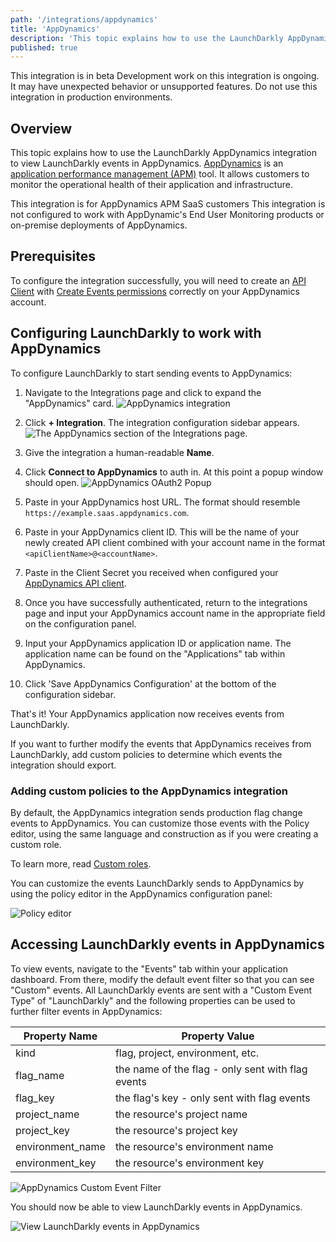 ```yaml
---
path: '/integrations/appdynamics'
title: 'AppDynamics'
description: 'This topic explains how to use the LaunchDarkly AppDynamics integration. AppDynamics is an application performance management (APM) tool that allows engineers to monitor key measures of application and infrastructure health.'
published: true
---
```


<Callout intent="info">
  <CalloutTitle>This integration is in beta</CalloutTitle> <CalloutDescription>
    Development work on this integration is ongoing. It may have unexpected behavior or unsupported features. Do not use this integration in production environments.
  </CalloutDescription>
</Callout>

## Overview

This topic explains how to use the LaunchDarkly AppDynamics integration to view LaunchDarkly events in AppDynamics. [AppDynamics](https://www.appdynamics.com/) is an [application performance management (APM)](https://en.m.wikipedia.org/wiki/Application_performance_management) tool. It allows customers to monitor the operational health of their application and infrastructure.

<Callout intent="info">
  <CalloutTitle>This integration is for AppDynamics APM SaaS customers</CalloutTitle> <CalloutDescription>
    This integration is not configured to work with AppDynamic's End User Monitoring products or on-premise deployments of AppDynamics. 
  </CalloutDescription>
</Callout>

## Prerequisites

To configure the integration successfully, you will need to create an [API Client](https://docs.appdynamics.com/display/PRO45/API+Clients) with [Create Events permissions](https://docs.appdynamics.com/display/PRO45/Application+Permissions) correctly on your AppDynamics account.

## Configuring LaunchDarkly to work with AppDynamics

To configure LaunchDarkly to start sending events to AppDynamics:

1. Navigate to the Integrations page and click to expand the "AppDynamics" card.
![AppDynamics integration](../images/appdynamics-add-integration.png)

2. Click **+ Integration**. The integration configuration sidebar appears.
![The AppDynamics section of the Integrations
page.](../images/appdynamics-integration-panel.png)

3. Give the integration a human-readable **Name**.

4. Click **Connect to AppDynamics** to auth in. At this point a popup window should open.
![AppDynamics OAuth2 Popup](../images/appdynamics-oauth.png)

5. Paste in your AppDynamics host URL. The format should resemble `https://example.saas.appdynamics.com`.

6. Paste in your AppDynamics client ID. This will be the name of your newly created API client combined with your account name in the format `<apiClientName>@<accountName>`.

7. Paste in the Client Secret you received when configured your [AppDynamics API client](https://docs.appdynamics.com/display/latest).

8. Once you have successfully authenticated, return to the integrations page and input your AppDynamics account name in the appropriate field on the configuration panel.

9. Input your AppDynamics application ID or application name. The application name can be found on the "Applications" tab within AppDynamics.

10. Click 'Save AppDynamics Configuration' at the bottom of the configuration sidebar.

That's it! Your AppDynamics application now receives events from LaunchDarkly.

If you want to further modify the events that AppDynamics receives from LaunchDarkly,
add custom policies to determine which events the integration should export.

### Adding custom policies to the AppDynamics integration 

By default, the AppDynamics integration sends production flag change events to
AppDynamics. You can customize those events with the Policy editor, using the same
language and construction as if you were creating a custom role.

To learn more, read [Custom roles](/home/team/custom-roles).

You can customize the events LaunchDarkly sends to AppDynamics by using the policy
editor in the AppDynamics configuration panel:

![Policy editor](../images/appdynamics-policy-editor.png)

## Accessing LaunchDarkly events in AppDynamics

To view events, navigate to the "Events" tab within your application dashboard. From there, modify the default event filter so that you can see "Custom" events. All LaunchDarkly events are sent with a "Custom Event Type" of "LaunchDarkly" and the following properties can be used to further filter events in AppDynamics:

Property Name | 	Property Value
--- | --- 
kind|	flag, project, environment, etc.
flag_name	| the name of the flag - only sent with flag events
flag_key | the flag's key - only sent with flag events
project_name	| the resource's project name
project_key	| the resource's project key
environment_name |	the resource's environment name
environment_key	| the resource's environment key

![AppDynamics Custom Event Filter](../images/appdynamics-custom-event-filter.png)

You should now be able to view LaunchDarkly events in AppDynamics.

![View LaunchDarkly events in AppDynamics](../images/appdynamics-view-event.png)
